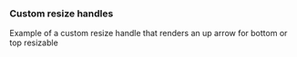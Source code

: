 

<CommonHeader />

<Meta of={$05CustomHandlesStories} />

### Custom resize handles

Example of a custom resize handle that renders an up arrow for bottom or top resizable

<Canvas>
  <Story of={$05CustomHandlesStories.SimpleExample} />
</Canvas>
